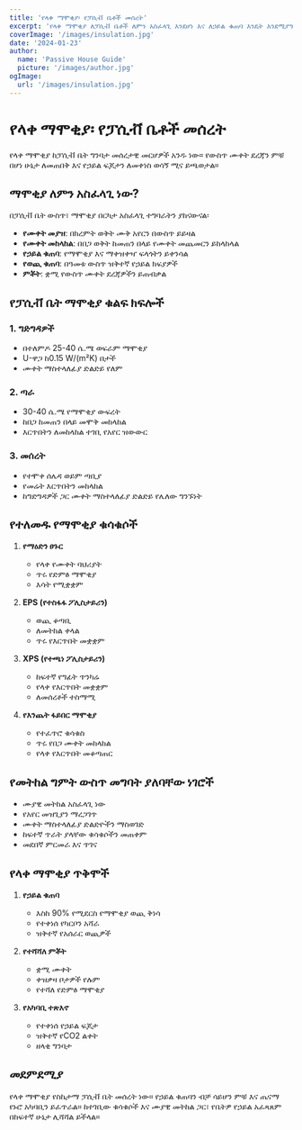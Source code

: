 ```yaml
---
title: 'የላቀ ማሞቂያ፡ የፓሲቭ ቤቶች መሰረት'
excerpt: 'የላቀ ማሞቂያ ለፓሲቭ ቤቶች ለምን አስፈላጊ እንደሆነ እና ለኃይል ቁጠባ እንዴት እንደሚያግዝ ይወቁ።'
coverImage: '/images/insulation.jpg'
date: '2024-01-23'
author:
  name: 'Passive House Guide'
  picture: '/images/author.jpg'
ogImage:
  url: '/images/insulation.jpg'
---
```


# የላቀ ማሞቂያ፡ የፓሲቭ ቤቶች መሰረት

የላቀ ማሞቂያ ከፓሲቭ ቤት ግንባታ መሰረታዊ መርሆዎች አንዱ ነው። የውስጥ ሙቀት ደረጃን ምቹ በሆነ ሁኔታ ለመጠበቅ እና የኃይል ፍጆታን ለመቀነስ ወሳኝ ሚና ይጫወታል።

## ማሞቂያ ለምን አስፈላጊ ነው?

በፓሲቭ ቤት ውስጥ፣ ማሞቂያ በርካታ አስፈላጊ ተግባራትን ያከናውናል፡

- **የሙቀት መያዝ**: በክረምት ወቅት ሙቅ አየርን በውስጥ ይይዛል
- **የሙቀት መከላከል**: በበጋ ወቅት ከመጠን በላይ የሙቀት መጨመርን ይከላከላል
- **የኃይል ቁጠባ**: የማሞቂያ እና ማቀዝቀዣ ፍላጎትን ይቀንሳል
- **የወጪ ቁጠባ**: በዓመቱ ውስጥ ዝቅተኛ የኃይል ክፍያዎች
- **ምቾት**: ቋሚ የውስጥ ሙቀት ደረጃዎችን ይጠብቃል

## የፓሲቭ ቤት ማሞቂያ ቁልፍ ክፍሎች

### 1. ግድግዳዎች
- በተለምዶ 25-40 ሴ.ሜ ወፍራም ማሞቂያ
- U-ዋጋ ከ0.15 W/(m²K) በታች
- ሙቀት ማስተላለፊያ ድልድይ የለም

### 2. ጣራ
- 30-40 ሴ.ሜ የማሞቂያ ውፍረት
- ከበጋ ከመጠን በላይ መሞቅ መከላከል
- እርጥበትን ለመከላከል ተገቢ የአየር ዝውውር

### 3. መሰረት
- የተሞቀ ሰሌዳ ወይም ጣቢያ
- የመሬት እርጥበትን መከላከል
- ከግድግዳዎች ጋር ሙቀት ማስተላለፊያ ድልድይ የሌለው ግንኙነት

## የተለመዱ የማሞቂያ ቁሳቁሶች

1. **የማዕድን ፀጉር**
   - የላቀ የሙቀት ባህሪያት
   - ጥሩ የድምፅ ማሞቂያ
   - እሳት የሚቋቋም

2. **EPS (የተስፋፋ ፖሊስታይሪን)**
   - ወጪ ቆጣቢ
   - ለመትከል ቀላል
   - ጥሩ የእርጥበት መቋቋም

3. **XPS (የተጫነ ፖሊስታይሪን)**
   - ከፍተኛ የግፊት ጥንካሬ
   - የላቀ የእርጥበት መቋቋም
   - ለመሰረቶች ተስማሚ

4. **የእንጨት ፋይበር ማሞቂያ**
   - የተፈጥሮ ቁሳቁስ
   - ጥሩ የበጋ ሙቀት መከላከል
   - የላቀ የእርጥበት መቆጣጠር

## የመትከል ግምት ውስጥ መግባት ያለባቸው ነገሮች

- ሙያዊ መትከል አስፈላጊ ነው
- የአየር መዝጊያን ማረጋገጥ
- ሙቀት ማስተላለፊያ ድልድዮችን ማስወገድ
- ከፍተኛ ጥራት ያላቸው ቁሳቁሶችን መጠቀም
- መደበኛ ምርመራ እና ጥገና

## የላቀ ማሞቂያ ጥቅሞች

1. **የኃይል ቁጠባ**
   - እስከ 90% የሚደርስ የማሞቂያ ወጪ ቅነሳ
   - የተቀነሰ የካርቦን አሻራ
   - ዝቅተኛ የአሰራር ወጪዎች

2. **የተሻሻለ ምቾት**
   - ቋሚ ሙቀት
   - ቀዝቃዛ ቦታዎች የሉም
   - የተሻለ የድምፅ ማሞቂያ

3. **የአካባቢ ተጽእኖ**
   - የተቀነሰ የኃይል ፍጆታ
   - ዝቅተኛ የCO2 ልቀት
   - ዘላቂ ግንባታ

## መደምደሚያ

የላቀ ማሞቂያ የስኬታማ ፓሲቭ ቤት መሰረት ነው። የኃይል ቁጠባን ብቻ ሳይሆን ምቹ እና ጤናማ የኑሮ አካባቢን ይፈጥራል። ከተገቢው ቁሳቁሶች እና ሙያዊ መትከል ጋር፣ የቤትዎ የኃይል አፈጻጸም በከፍተኛ ሁኔታ ሊሻሻል ይችላል።

